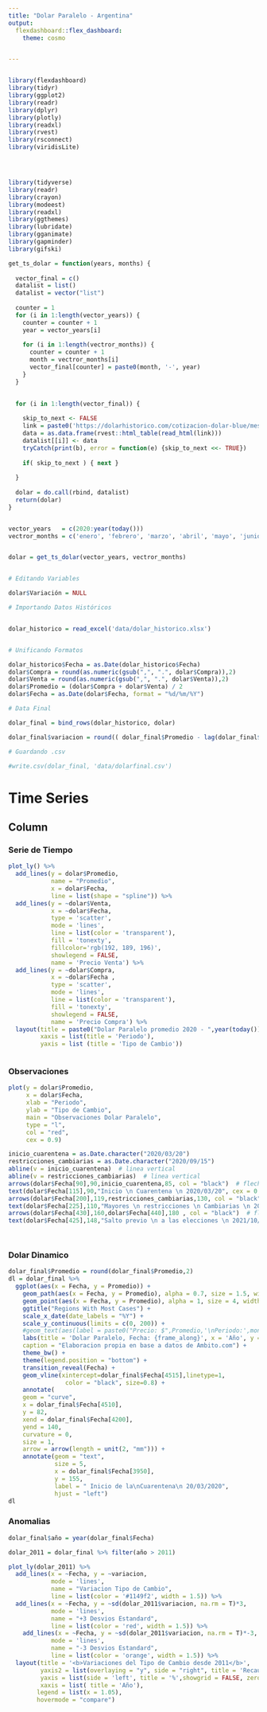 ```yaml
---
title: "Dolar Paralelo - Argentina"
output: 
  flexdashboard::flex_dashboard:
    theme: cosmo


---
```



<style>                     
.navbar {
  background-color:blue;
  border-color:white;
}
.navbar-brand {
color:white!important;
}
</style>   

<style type="text/css">

.chart-title {  /* chart_title  */
   font-size: 15px

</style>


```r

```



```r

library(flexdashboard)
library(tidyr)
library(ggplot2)
library(readr)  
library(dplyr)  
library(plotly)
library(readxl)
library(rvest)
library(rsconnect)
library(viridisLite)




library(tidyverse)
library(readr)  
library(crayon) 
library(modeest)
library(readxl)
library(ggthemes)
library(lubridate)
library(gganimate)
library(gapminder)
library(gifski)

```



```r

get_ts_dolar = function(years, months) {
  
  vector_final = c()
  datalist = list()
  datalist = vector("list")
  
  counter = 1
  for (i in 1:length(vector_years)) {
    counter = counter + 1
    year = vector_years[i]
    
    for (i in 1:length(vectror_months)) {
      counter = counter + 1
      month = vectror_months[i]
      vector_final[counter] = paste0(month, '-', year)
    }
  }
  
  
  for (i in 1:length(vector_final)) {

    skip_to_next <- FALSE
    link = paste0('https://dolarhistorico.com/cotizacion-dolar-blue/mes/',vector_final[i])
    data = as.data.frame(rvest::html_table(read_html(link)))
    datalist[[i]] <- data
    tryCatch(print(b), error = function(e) {skip_to_next <<- TRUE})
  
    if( skip_to_next ) { next }    
      
  }
  
  dolar = do.call(rbind, datalist)
  return(dolar)
}


vector_years   = c(2020:year(today()))
vectror_months = c('enero', 'febrero', 'marzo', 'abril', 'mayo', 'junio', 'julio', 'agosto', 'septiembre', 'octubre', 'noviembre', 'diciembre')


dolar = get_ts_dolar(vector_years, vectror_months)


# Editando Variables

dolar$Variación = NULL

# Importando Datos Históricos


dolar_historico = read_excel('data/dolar_historico.xlsx')


# Unificando Formatos

dolar_historico$Fecha = as.Date(dolar_historico$Fecha)
dolar$Compra = round(as.numeric(gsub(",", ".", dolar$Compra)),2)
dolar$Venta = round(as.numeric(gsub(",", ".", dolar$Venta)),2)
dolar$Promedio = (dolar$Compra + dolar$Venta) / 2
dolar$Fecha = as.Date(dolar$Fecha, format = "%d/%m/%Y")

# Data Final

dolar_final = bind_rows(dolar_historico, dolar)

dolar_final$variacion = round(( dolar_final$Promedio - lag(dolar_final$Promedio, 1) ) / lag(dolar_final$Promedio, 1),2)

# Guardando .csv

#write.csv(dolar_final, 'data/dolarfinal.csv')


```



# Time Series


 

Column {.tabset}
-----------------------------------------------------------

### Serie de Tiempo


```r


plot_ly() %>% 
  add_lines(y = dolar$Promedio, 
            name = "Promedio", 
            x = dolar$Fecha,
            line = list(shape = "spline")) %>% 
  add_lines(y = ~dolar$Venta,
            x = ~dolar$Fecha,
            type = 'scatter',
            mode = 'lines',
            line = list(color = 'transparent'), 
            fill = 'tonexty', 
            fillcolor='rgb(192, 189, 196)',
            showlegend = FALSE, 
            name = 'Precio Venta') %>% 
  add_lines(y = ~dolar$Compra, 
            x = ~dolar$Fecha ,
            type = 'scatter', 
            mode = 'lines', 
            line = list(color = 'transparent'), 
            fill = 'tonexty', 
            showlegend = FALSE, 
            name = 'Precio Compra') %>% 
  layout(title = paste0("Dolar Paralelo promedio 2020 - ",year(today())), 
         xaxis = list(title = 'Periodo'), 
         yaxis = list (title = 'Tipo de Cambio'))



```


### Observaciones


```r

plot(y = dolar$Promedio, 
     x = dolar$Fecha,
     xlab = "Periodo",                
     ylab = "Tipo de Cambio",               
     main = "Observaciones Dolar Paralelo",      
     type = "l",              
     col = "red",
     cex = 0.9)

inicio_cuarentena = as.Date.character("2020/03/20")
restricciones_cambiarias = as.Date.character("2020/09/15")
abline(v = inicio_cuarentena)  # linea vertical
abline(v = restricciones_cambiarias)  # linea vertical
arrows(dolar$Fecha[90],90,inicio_cuarentena,85, col = "black")  # flecha
text(dolar$Fecha[115],90,"Inicio \n Cuarentena \n 2020/03/20", cex = 0.7) # texto
arrows(dolar$Fecha[200],119,restricciones_cambiarias,130, col = "black")  # flecha
text(dolar$Fecha[225],110,"Mayores \n restricciones \n Cambiarias \n 2020/09/15", cex = 0.7) # texto
arrows(dolar$Fecha[430],160,dolar$Fecha[440],180 , col = "black")  # flecha
text(dolar$Fecha[425],148,"Salto previo \n a las elecciones \n 2021/10/22", cex = 0.7) # texto




```



### Dolar Dinamico

```r



dolar_final$Promedio = round(dolar_final$Promedio,2)
dl = dolar_final %>% 
  ggplot(aes(x = Fecha, y = Promedio)) + 
    geom_path(aes(x = Fecha, y = Promedio), alpha = 0.7, size = 1.5, width = 1, color = '#39ad58') + 
    geom_point(aes(x = Fecha, y = Promedio), alpha = 1, size = 4, width = 2,color = 'grey') +
    ggtitle("Regions With Most Cases") +
    scale_x_date(date_labels = "%Y") +
    scale_y_continuous(limits = c(0, 200)) + 
    #geom_text(aes(label = paste0("Precio: $",Promedio,'\nPeriodo:',month(dolar_final$Fecha),'/',year(dolar_final$Fecha))), hjust = +1, size = 6) +
    labs(title = 'Dolar Paralelo, Fecha: {frame_along}', x = 'Año', y = 'Dolar Paralelo', subtitle = "Dinamica del Dolar Paralelo",
    caption = "Elaboracion propia en base a datos de Ambito.com") +
    theme_bw() +
    theme(legend.position = "bottom") + 
    transition_reveal(Fecha) +
    geom_vline(xintercept=dolar_final$Fecha[4515],linetype=1, 
                color = "black", size=0.8) +
    annotate(
    geom = "curve",
    x = dolar_final$Fecha[4510],
    y = 82, 
    xend = dolar_final$Fecha[4200],
    yend = 140, 
    curvature = 0, 
    size = 1,
    arrow = arrow(length = unit(2, "mm"))) +
    annotate(geom = "text",
             size = 5,
             x = dolar_final$Fecha[3950],
             y = 155, 
             label = " Inicio de la\nCuarentena\n 20/03/2020", 
             hjust = "left")
dl
```





### Anomalias


```r


dolar_final$año = year(dolar_final$Fecha)

dolar_2011 = dolar_final %>% filter(año > 2011)

plot_ly(dolar_2011) %>%
  add_lines(x = ~Fecha, y = ~variacion, 
            mode = 'lines',  
            name = "Variacion Tipo de Cambio", 
            line = list(color = '#1149f2', width = 1.5)) %>%  
  add_lines(x = ~Fecha, y = ~sd(dolar_2011$variacion, na.rm = T)*3, 
            mode = 'lines',  
            name = "+3 Desvios Estandard", 
            line = list(color = 'red', width = 1.5)) %>%  
    add_lines(x = ~Fecha, y = ~sd(dolar_2011$variacion, na.rm = T)*-3, 
            mode = 'lines',  
            name = "-3 Desvios Estandard", 
            line = list(color = 'orange', width = 1.5)) %>%  
  layout(title = '<b>Variaciones del Tipo de Cambio desde 2011</b>',
         yaxis2 = list(overlaying = "y", side = "right", title = 'Recaudacion', showgrid = FALSE ,zeroline = FALSE),
         yaxis = list(side = 'left', title = '%',showgrid = FALSE, zeroline = FALSE),
         xaxis = list( title = 'Año'),
        legend = list(x = 1.05),
        hovermode = "compare") 





```



